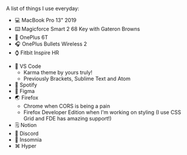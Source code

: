 
A list of things I use everyday:

<!-- ## Hardware -->

-   💻 MacBook Pro 13" 2019
-   ⌨️ Magicforce Smart 2 68 Key with Gateron Browns
-   📱 OnePlus 6T
-   🎧 OnePlus Bullets Wireless 2
-   ⌚️ Fitbit Inspire HR

<!-- ## Software -->

-   📝 VS Code
    -   Karma theme by yours truly!
    -   Previously Brackets, Sublime Text and Atom
-   🎵 Spotify
-   🎨 Figma
-   🌏 Firefox
    -   Chrome when CORS is being a pain
    -   Firefox Developer Edition when I'm working on styling (I use CSS Grid and
        FDE has amazing support!)
-   🗒 Notion
-   💬 Discord
-   📮 Insomnia
-   ⌘ Hyper
